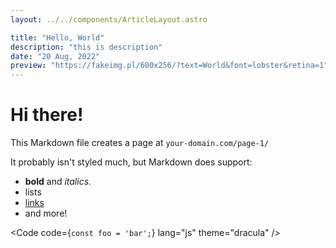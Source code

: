```yaml
---
layout: ../../components/ArticleLayout.astro

title: "Hello, World"
description: "this is description"
date: "20 Aug, 2022"
preview: "https://fakeimg.pl/600x256/?text=World&font=lobster&retina=1"
---
```



# Hi there!

This Markdown file creates a page at `your-domain.com/page-1/`

It probably isn't styled much, but Markdown does support:

- **bold** and _italics._
- lists
- [links](https://astro.build)
- and more!

<Code code={`const foo = 'bar';`} lang="js" theme="dracula" />
